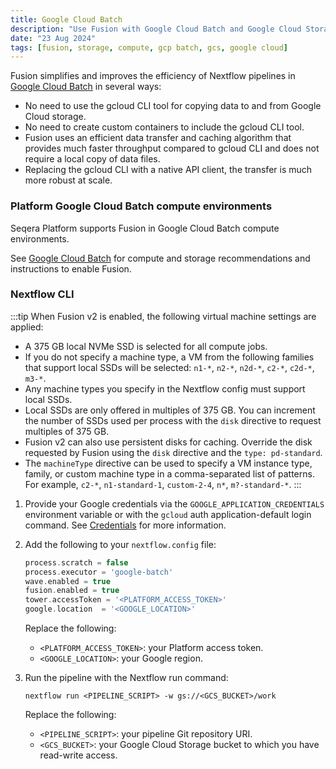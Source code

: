 ```yaml
---
title: Google Cloud Batch
description: "Use Fusion with Google Cloud Batch and Google Cloud Storage"
date: "23 Aug 2024"
tags: [fusion, storage, compute, gcp batch, gcs, google cloud]
---
```


Fusion simplifies and improves the efficiency of Nextflow pipelines in [Google Cloud Batch](https://cloud.google.com/batch) in several ways:

- No need to use the gcloud CLI tool for copying data to and from Google Cloud storage.
- No need to create custom containers to include the gcloud CLI tool.
- Fusion uses an efficient data transfer and caching algorithm that provides much faster throughput compared to gcloud CLI and does not require a local copy of data files.
- Replacing the gcloud CLI with a native API client, the transfer is much more robust at scale.

### Platform Google Cloud Batch compute environments

Seqera Platform supports Fusion in Google Cloud Batch compute environments. 

See [Google Cloud Batch](https://docs.seqera.io/platform/latest/compute-envs/google-cloud-batch) for compute and storage recommendations and instructions to enable Fusion.

### Nextflow CLI

:::tip
When Fusion v2 is enabled, the following virtual machine settings are applied:
  - A 375 GB local NVMe SSD is selected for all compute jobs.
  - If you do not specify a machine type, a VM from the following families that support local SSDs will be selected: `n1-*`, `n2-*`, `n2d-*`, `c2-*`, `c2d-*`, `m3-*`.
  - Any machine types you specify in the Nextflow config must support local SSDs.
  - Local SSDs are only offered in multiples of 375 GB. You can increment the number of SSDs used per process with the `disk` directive to request multiples of 375 GB. 
  - Fusion v2 can also use persistent disks for caching. Override the disk requested by Fusion using the `disk` directive and the `type: pd-standard`.
  - The `machineType` directive can be used to specify a VM instance type, family, or custom machine type in a comma-separated list of patterns. For example, `c2-*`, `n1-standard-1`, `custom-2-4`, `n*`, `m?-standard-*`.
:::

1. Provide your Google credentials via the `GOOGLE_APPLICATION_CREDENTIALS` environment variable
or with the `gcloud` auth application-default login command. See [Credentials](https://www.nextflow.io/docs/latest/google.html#credentials) for more information.

1. Add the following to your `nextflow.config` file:

    ```groovy
    process.scratch = false
    process.executor = 'google-batch'
    wave.enabled = true
    fusion.enabled = true
    tower.accessToken = '<PLATFORM_ACCESS_TOKEN>'  
    google.location  = '<GOOGLE_LOCATION>'
    ```

    Replace the following:
    - `<PLATFORM_ACCESS_TOKEN>`: your Platform access token.
    - `<GOOGLE_LOCATION>`: your Google region.

1. Run the pipeline with the Nextflow run command:

    ```
    nextflow run <PIPELINE_SCRIPT> -w gs://<GCS_BUCKET>/work
    ```

    Replace the following:
    - `<PIPELINE_SCRIPT>`: your pipeline Git repository URI.
    - `<GCS_BUCKET>`: your Google Cloud Storage bucket to which you have read-write access.
